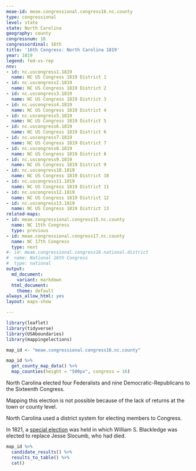 ```yaml
---
meae-id: meae.congressional.congress16.nc.county
type: congressional
level: state
state: North Carolina
geography: county
congressnum: 16
congressordinal: 16th
title: '16th Congress: North Carolina 1819'
year: 1819
legend: fed-vs-rep
nnv:
- id: nc.uscongress1.1819
  name: NC US Congress 1819 District 1
- id: nc.uscongress2.1819
  name: NC US Congress 1819 District 2
- id: nc.uscongress3.1819
  name: NC US Congress 1819 District 3
- id: nc.uscongress4.1819
  name: NC US Congress 1819 District 4
- id: nc.uscongress5.1819
  name: NC US Congress 1819 District 5
- id: nc.uscongress6.1819
  name: NC US Congress 1819 District 6
- id: nc.uscongress7.1819
  name: NC US Congress 1819 District 7
- id: nc.uscongress8.1819
  name: NC US Congress 1819 District 8
- id: nc.uscongress9.1819
  name: NC US Congress 1819 District 9
- id: nc.uscongress10.1819
  name: NC US Congress 1819 District 10
- id: nc.uscongress11.1819
  name: NC US Congress 1819 District 11
- id: nc.uscongress12.1819
  name: NC US Congress 1819 District 12
- id: nc.uscongress13.1819
  name: NC US Congress 1819 District 13
related-maps:
- id: meae.congressional.congress15.nc.county
  name: NC 15th Congress
  type: previous
- id: meae.congressional.congress17.nc.county
  name: NC 17th Congress
  type: next
#- id: meae.congressional.congress16.national.district
#  name: National 16th Congress
#  type: national
output:
  md_document:
    variant: markdown
  html_document:
    theme: default
always_allow_html: yes
layout: maps-show

---
```


```r
library(leaflet)
library(tidyverse)
library(USAboundaries)
library(mappingelections)

map_id <- "meae.congressional.congress16.nc.county"
```

<div class="map">

```r
map_id %>%
  get_county_map_data() %>%
  map_counties(height = "500px", congress = 16)
```

</div>

North Carolina elected four Federalists and nine Democratic-Republicans to the Sixteenth Congress.

Mapping this election is not possible because of the lack of returns at the town or county level.

North Carolina used a district system for electing members to Congress. 

In 1821, a [special election](https://elections.lib.tufts.edu/catalog/tufts:nc.uscongress4.special.1821) was held in which William S. Blackledge was elected to replace Jesse Slocumb, who had died. 

<div class="results-table">

```r
map_id %>%
  candidate_results() %>%
  results_to_table() %>%
  cat()
```

</div>

